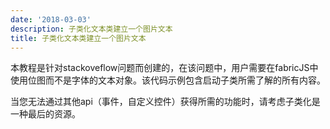 ```yaml
---
date: '2018-03-03'
description: 子类化文本类建立一个图片文本
title: 子类化文本类建立一个图片文本
---
```



本教程是针对stackoveflow问题而创建的，在该问题中，用户需要在fabricJS中使用位图而不是字体的文本对象。该代码示例包含启动子类所需了解的所有内容。

当您无法通过其他api（事件，自定义控件）获得所需的功能时，请考虑子类化是一种最后的资源。

<Example1 client:idle />
